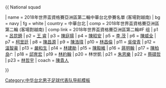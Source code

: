 {{ National squad

| name		= 2018年世界盃資格賽亞洲區第二輪中華台北參賽名單 (客場對越南)
| bg		= navy
| fg		= white
| country	= 中華台北
| comp		= 2018年世界盃資格賽亞洲區第二輪 (客場對越南)
| comp link	= 2018年世界盃資格賽亞洲區第二輪#F 组
| p1		= [[呂昆錡]]
| p2		= [[王睿 (1993年8月)|王 睿]]
| p3		= [[陳庭揚]]
| p4		= [[陳昭安]]
| p5		= [[李茂 (足球運動員)|李 茂]]
| p6		= [[陳威全 (足球運動員)|陳威全]]
| p7		= [[柯昱廷]]
| p8		= [[陳昌源]]
| p9		= [[陳浩瑋]]
| p10		= [[林昌倫]]
| p11		= [[吳俊青]]
| p12		= [[溫智豪]]
| p13		= [[嚴和生]]
| p14		= [[林建勛]]
| p15		= [[陳毅維]]
| p16		= [[蔣明翰]]
| p17		= [[陳柏良 (足球運動員)|陳柏良]][[File:Captain sports.svg|12px]]
| p18		= [[邱育宏]]
| p19		= [[林約翰]]
| p20		= 林世凱
| p21		= [[朱恩樂]]
| p22		= [[蔡碩哲]]
| p23		= [[林哲宇]]
| coach		= [[陳貴人]]

}}<noinclude>
[[Category:中华台北男子足球代表队导航模板]]
</noinclude>